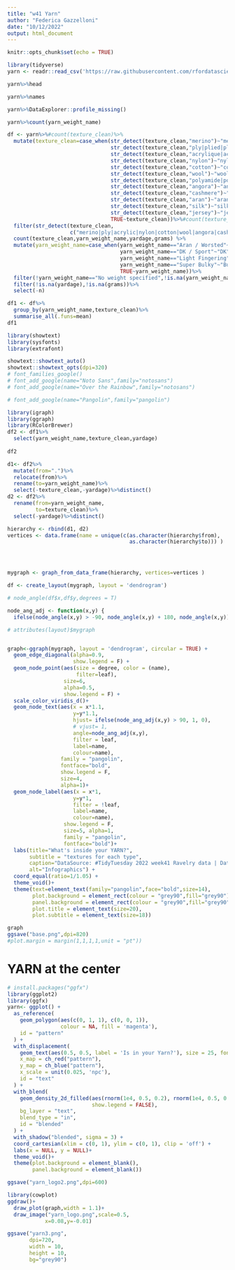 ```yaml
---
title: "w41 Yarn"
author: "Federica Gazzelloni"
date: "10/12/2022"
output: html_document
---
```


```r
knitr::opts_chunk$set(echo = TRUE)
```

```r
library(tidyverse)
yarn <- readr::read_csv('https://raw.githubusercontent.com/rfordatascience/tidytuesday/master/data/2022/2022-10-11/yarn.csv')

yarn%>%head
```

```r
yarn%>%names
```

```r
yarn%>%DataExplorer::profile_missing()
```


```r
yarn%>%count(yarn_weight_name)
```
```r
df <- yarn%>%#count(texture_clean)%>%
  mutate(texture_clean=case_when(str_detect(texture_clean,"merino")~"merino",
                                 str_detect(texture_clean,"ply|plied|play|plies")~"ply",
                                 str_detect(texture_clean,"acrylique|acrylic|polyacryl|acrilyc|acryt")~"acrylic",#TRUE~texture_clean))%>%count(texture_clean)%>%filter(str_detect(texture_clean,"acr|ply"))
                                 str_detect(texture_clean,"nylon")~"nylon",
                                 str_detect(texture_clean,"cotton")~"cotton",
                                 str_detect(texture_clean,"wool")~"wool",
                                 str_detect(texture_clean,"polyamide|polyamid")~"polyamid",
                                 str_detect(texture_clean,"angora")~"angora",
                                 str_detect(texture_clean,"cashmere")~"cashmere",
                                 str_detect(texture_clean,"aran")~"aran",
                                 str_detect(texture_clean,"silk")~"silk",
                                 str_detect(texture_clean,"jersey")~"jersey",
                                 TRUE~texture_clean))%>%#count(texture_clean)
  filter(str_detect(texture_clean,
                    c("merino|ply|acrylic|nylon|cotton|wool|angora|cashmere|aran|silk|jersey")))%>%
  count(texture_clean,yarn_weight_name,yardage,grams) %>%
  mutate(yarn_weight_name=case_when(yarn_weight_name=="Aran / Worsted"~"Aran",
                                    yarn_weight_name=="DK / Sport"~"DK",
                                    yarn_weight_name=="Light Fingering"~"Fingering",
                                    yarn_weight_name=="Super Bulky"~"Bulky",
                                    TRUE~yarn_weight_name))%>%
  filter(!yarn_weight_name=="No weight specified",!is.na(yarn_weight_name))%>%
  filter(!is.na(yardage),!is.na(grams))%>%
  select(-n)
```


```r
df1 <- df%>%
  group_by(yarn_weight_name,texture_clean)%>%
  summarise_all(.funs=mean)
df1
```




```r
library(showtext)
library(sysfonts)
library(extrafont)

showtext::showtext_auto()
showtext::showtext_opts(dpi=320)
# font_families_google()
# font_add_google(name="Noto Sans",family="notosans")
# font_add_google(name="Over the Rainbow",family="notosans")

# font_add_google(name="Pangolin",family="pangolin")
```

```r
library(igraph)
library(ggraph)
library(RColorBrewer)
df2 <- df1%>%
  select(yarn_weight_name,texture_clean,yardage)
 
df2
```




```r
d1<- df2%>%
  mutate(from=".")%>%
  relocate(from)%>%
  rename(to=yarn_weight_name)%>%
  select(-texture_clean,-yardage)%>%distinct()
d2 <- df2%>%
  rename(from=yarn_weight_name, 
         to=texture_clean)%>%
  select(-yardage)%>%distinct()

hierarchy <- rbind(d1, d2)
vertices <- data.frame(name = unique(c(as.character(hierarchy$from), 
                                       as.character(hierarchy$to))) ) 




mygraph <- graph_from_data_frame(hierarchy, vertices=vertices )

df <- create_layout(mygraph, layout = 'dendrogram')

# node_angle(df$x,df$y,degrees = T)

node_ang_adj <- function(x,y) {
  ifelse(node_angle(x,y) > -90, node_angle(x,y) + 180, node_angle(x,y))}

# attributes(layout)$mygraph


graph<-ggraph(mygraph, layout = 'dendrogram', circular = TRUE) + 
  geom_edge_diagonal(alpha=0.9,
                     show.legend = F) +
  geom_node_point(aes(size = degree, color = (name),
                      filter=leaf),
                  size=6,
                  alpha=0.5,
                  show.legend = F) +
  scale_color_viridis_d()+
  geom_node_text(aes(x = x*1.1, 
                     y=y*1.1, 
                     hjust= ifelse(node_ang_adj(x,y) > 90, 1, 0),
                     # vjust= 1,
                     angle=node_ang_adj(x,y),
                     filter = leaf, 
                     label=name,
                     colour=name),
                 family = "pangolin",
                 fontface="bold",
                 show.legend = F,
                 size=4, 
                 alpha=1)+
  geom_node_label(aes(x = x*1, 
                     y=y*1, 
                     filter = !leaf, 
                     label=name, 
                     colour=name), 
                  show.legend = F,
                  size=5, alpha=1,
                  family = "pangolin",
                  fontface="bold")+
  labs(title="What's inside your YARN?",
       subtitle = "textures for each type",
       caption="DataSource: #TidyTuesday 2022 week41 Ravelry data | DataViz: Federica Gazzelloni (FG) Twitter: @fgazzelloni\n",
       alt="Infographics") +
  coord_equal(ratio=1/1.05) +
  theme_void()+
  theme(text=element_text(family="pangolin",face="bold",size=14),
        plot.background = element_rect(colour = "grey90",fill="grey90"),
        panel.background = element_rect(colour = "grey90",fill="grey90"),
        plot.title = element_text(size=20),
        plot.subtitle = element_text(size=18))

graph
ggsave("base.png",dpi=820)
#plot.margin = margin(1,1,1,1,unit = "pt"))
```

# YARN at the center
```r
# install.packages("ggfx")
library(ggplot2)
library(ggfx)
yarn<- ggplot() + 
  as_reference(
    geom_polygon(aes(c(0, 1, 1), c(0, 0, 1)), 
                 colour = NA, fill = 'magenta'), 
    id = "pattern"
  ) + 
  with_displacement(
    geom_text(aes(0.5, 0.5, label = 'Is in your Yarn?'), size = 25, fontface = 'bold'), 
    x_map = ch_red("pattern"), 
    y_map = ch_blue("pattern"),
    x_scale = unit(0.025, 'npc'),
    id = "text"
  ) +
  with_blend(
    geom_density_2d_filled(aes(rnorm(1e4, 0.5, 0.2), rnorm(1e4, 0.5, 0.2)), 
                           show.legend = FALSE),
    bg_layer = "text",
    blend_type = "in",
    id = "blended"
  ) + 
  with_shadow("blended", sigma = 3) + 
  coord_cartesian(xlim = c(0, 1), ylim = c(0, 1), clip = 'off') + 
  labs(x = NULL, y = NULL)+
  theme_void()+
  theme(plot.background = element_blank(),
        panel.background = element_blank())

ggsave("yarn_logo2.png",dpi=600)
```


```r
library(cowplot)
ggdraw()+
  draw_plot(graph,width = 1.1)+
  draw_image("yarn_logo.png",scale=0.5,
            x=0.08,y=-0.01)
```




```r
ggsave("yarn3.png",
       dpi=720,
       width = 10,
       height = 10,
       bg="grey90")
```




